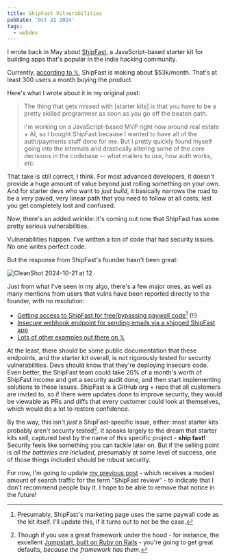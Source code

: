 ```yaml
---
title: ShipFast Vulnerabilities
pubDate: 'Oct 21 2024'
tags:
  - webdev
---
```


I wrote back in May about [ShipFast](https://kristianfreeman.com/shipfast-and-the-world-of-starter-kits/), a JavaScript-based starter kit for building apps that's popular in the indie hacking community.

Currently, [according to 𝕏](https://x.com/marc_louvion), ShipFast is making about $53k/month. That's at least 300 users a month buying the product.

Here's what I wrote about it in my original post:

> The thing that gets missed with [starter kits] is that you have to be a pretty skilled programmer as soon as you go off the beaten path.
>
> I'm working on a JavaScript-based MVP right now around real estate + AI, so I bought ShipFast because I wanted to have all of the auth/payments stuff done for me. But I pretty quickly found myself going into the internals and drastically altering some of the core decisions in the codebase -- what mailers to use, how auth works, etc.

That take is still correct, I think. For most advanced developers, it doesn't provide a huge amount of value beyond just rolling something on your own. And for starter devs who want to _just build_, it basically narrows the road to be a _very_ paved, very linear path that you need to follow at all costs, lest you get completely lost and confused.

Now, there's an added wrinkle: it's coming out now that ShipFast has some pretty serious vulnerabilities.

Vulnerabilities happen. I've written a ton of code that had security issues. No one writes perfect code.

But the response from ShipFast's founder hasn't been great:

![CleanShot 2024-10-21 at 12](https://bear-images.sfo2.cdn.digitaloceanspaces.com/kristian/082x.webp)

Just from what I've seen in my algo, there's a few major ones, as well as many mentions from users that vulns have been reported directly to the founder, with no resolution:

- [Getting access to ShipFast for free/bypassing paywall code](https://x.com/soeckly/status/1848280887504302087)[^1] (!!)
- [Insecure webhook endpoint for sending emails via a shipped ShipFast app](https://x.com/soeckly/status/1847634581999984716)
- [Lots of other examples out there on 𝕏](https://x.com/search?q=shipfast%20vulnerability&src=typed_query)

At the least, there should be some public documentation that these endpoints, and the starter kit overall, is not rigorously tested for security vulnerabilities. Devs should know that they're deploying insecure code. Even better, the ShipFast team could take 20% of a month's worth of ShipFast income and get a security audit done, and then start implementing solutions to these issues. ShipFast is a GitHub org + repo that all customers are invited to, so if there were updates done to improve security, they would be viewable as PRs and diffs that every customer could look at themselves, which would do a lot to restore confidence.

By the way, this isn't _just_ a ShipFast-specific issue, either: most starter kits probably aren't security tested[^2]. It speaks largely to the dream that starter kits sell, captured best by the name of this specific project - **ship fast!** Security feels like something you can tackle later on. But if the selling point is _all the batteries are included_, presumably at some level of success, one of those things included should be robust security.

For now, I'm going to update [my previous post](https://kristianfreeman.com/shipfast-and-the-world-of-starter-kits/) - which receives a modest amount of search traffic for the term "ShipFast review" - to indicate that I don't recommend people buy it. I hope to be able to remove that notice in the future!

[^1]: Presumably, ShipFast's marketing page uses the same paywall code as the kit itself. I'll update this, if it turns out to not be the case.
[^2]: Though if you use a great framework under the hood - for instance, the excellent [Jumpstart, built on Ruby on Rails](https://jumpstartrails.com/) - you're going to get great defaults, _because the framework has them_.
